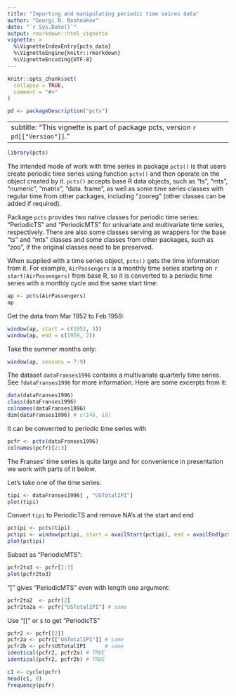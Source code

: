```yaml
---
title: "Importing and manipulating periodic time seires data"
author: "Georgi N. Boshnakov"
date: "`r Sys.Date()`"
output: rmarkdown::html_vignette
vignette: >
  %\VignetteIndexEntry{pcts_data}
  %\VignetteEngine{knitr::rmarkdown}
  %\VignetteEncoding{UTF-8}
---
```


```r
knitr::opts_chunk$set(
  collapse = TRUE,
  comment = "#>"
)
```

```r
pd <- packageDescription("pcts")
```

---
subtitle: "This vignette is part of package pcts, version `r pd[["Version"]]`."
---


```r
library(pcts)
```
The intended mode of work with time series in package `pcts()` is that users create periodic
time series using function `pcts()` and then operate on the object created by it. `pcts()`
accepts base R data objects, such as "ts", "mts", "numeric", "matrix", "data. frame", as well
as some time series classes with regular time from other packages, including  "zooreg"
(other classes can be added if required).

Package `pcts` provides two native classes for periodic time series: "PeriodicTS" and
"PeriodicMTS" for univariate and multivariate time series, respectively. There are also some
classes serving as wrappers for the base "ts" and "mts" classes and some classes from other
packages, such as "zoo", if the original classes need to be preserved.

When supplied with a time series object, `pcts()` gets the time information from it.  For
example, `AirPassengers` is a monthly time series starting on `r start(AirPassengers)`
from base R, so it is converted to a periodic time series with a monthly cycle and the same
start time:
```r
ap <- pcts(AirPassengers)
ap
```

Get the data from Mar 1952 to Feb 1959:
```r
window(ap, start = c(1952, 3))
window(ap, end = c(1959, 2))
```

Take the summer months only:
```r
window(ap, seasons = 7:9)
```


The dataset `dataFranses1996` contains a multivariate quarterly time series. See `?dataFranses1996` for more information. Here are some excerpts from it:
```r
data(dataFranses1996)
class(dataFranses1996)
colnames(dataFranses1996)
dim(dataFranses1996) # c(148, 19)
```

It can be converrted to periodic time series with
```r
pcfr <- pcts(dataFranses1996)
colnames(pcfr)[2:3]
```

The Franses' time series is quite large and for convenience in presentation we work with
parts of it below.


Let's take one of the time series: 
```r
tipi <- dataFranses1996[ , "USTotalIPI"]
plot(tipi)
```

Convert `tipi` to PeriodicTS and remove NA's at the start and end
```r
pctipi <- pcts(tipi)
pctipi <- window(pctipi, start = availStart(pctipi), end = availEnd(pctipi))
plot(pctipi)
```

Subset as "PeriodicMTS":
```r
pcfr2to3 <- pcfr[2:3]
plot(pcfr2to3)
```

"[" gives "PeriodicMTS" even with length one argument:
```r
pcfr2to2  <- pcfr[2]
pcfr2to2a <- pcfr["USTotalIPI"] # same
```

Use "[[" or `$` to get "PeriodicTS"
```r
pcfr2 <- pcfr[[2]]
pcfr2a <- pcfr[["USTotalIPI"]] # same
pcfr2b <- pcfr$USTotalIPI      # same
identical(pcfr2, pcfr2a) # TRUE
identical(pcfr2, pcfr2b) # TRUE

c1 <- cycle(pcfr)
head(c1, 8)
frequency(pcfr)
```










